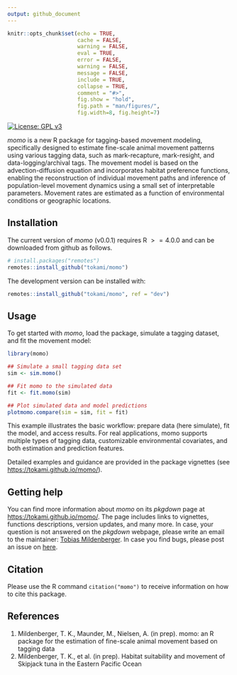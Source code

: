 ```yaml
---
output: github_document
---
```


<!-- README.md is generated from README.Rmd. Please edit that file -->

```r
knitr::opts_chunk$set(echo = TRUE,
                      cache = FALSE,
                      warning = FALSE,
                      eval = TRUE,
                      error = FALSE,
                      warning = FALSE,
                      message = FALSE,
                      include = TRUE,
                      collapse = TRUE,
                      comment = "#>",
                      fig.show = "hold",
                      fig.path = "man/figures/",
                      fig.width=8, fig.height=7)
```

<!-- badges: start -->
[![License: GPL v3](https://img.shields.io/badge/License-GPL%20v3-blue.svg)](https://www.gnu.org/licenses/gpl-3.0)
<!-- badges: end -->

*momo* is a new R package for tagging-based *mo*vement *mo*deling,
specifically designed to estimate fine-scale animal movement patterns using
various tagging data, such as mark-recapture, mark-resight, and
data-logging/archival tags. The movement model is based on the
advection-diffusion equation and incorporates habitat preference functions,
enabling the reconstruction of individual movement paths and inference of
population-level movement dynamics using a small set of interpretable
parameters. Movement rates are estimated as a function of environmental
conditions or geographic locations.



## Installation

The current version of *momo* (v0.0.1) requires R $>= 4.0.0$ and can be
downloaded from github as follows.

::: .momo-release
```r
# install.packages("remotes")
remotes::install_github("tokami/momo")
```
:::

The development version can be installed with:

::: .momo-devel
```r
remotes::install_github("tokami/momo", ref = "dev")
```
:::



## Usage

To get started with *momo*, load the package, simulate a tagging dataset, and fit
the movement model:

```r
library(momo)

## Simulate a small tagging data set
sim <- sim.momo()

## Fit momo to the simulated data
fit <- fit.momo(sim)

## Plot simulated data and model predictions
plotmomo.compare(sim = sim, fit = fit)
```

This example illustrates the basic workflow: prepare data (here simulate), fit
the model, and access results. For real applications, momo supports multiple
types of tagging data, customizable environmental covariates, and both
estimation and prediction features.

Detailed examples and guidance are provided in the package vignettes (see
[https://tokami.github.io/momo/](https://tokami.github.io/momo/)).


## Getting help

You can find more information about *momo* on its *pkgdown* page at
[https://tokami.github.io/momo/](https://tokami.github.io/momo/). The page
includes links to vignettes, functions descriptions, version updates, and many
more. In case, your question is not answered on the *pkgdown* webpage, please
write an email to the maintainer: [Tobias
Mildenberger](mailto:t.k.mildenberger@gmail.com). In case you find bugs, please
post an issue on [here](https://github.com/tokami/momo/issues).



## Citation

Please use the R command `citation("momo")` to receive information on how to
cite this package.



## References

1. Mildenberger, T. K., Maunder, M., Nielsen, A. (in prep). momo: an R
   package for the estimation of fine-scale animal movement based on tagging
   data
2. Mildenberger, T. K., et al. (in prep). Habitat suitability and movement of
   Skipjack tuna in the Eastern Pacific Ocean
